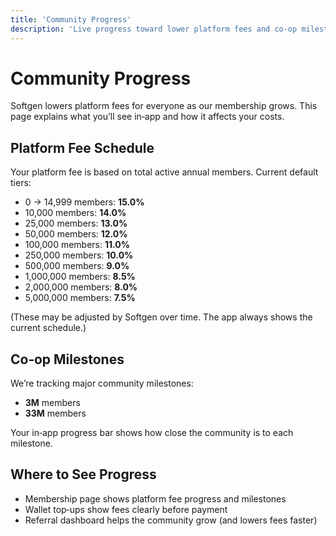 ```yaml
---
title: 'Community Progress'
description: 'Live progress toward lower platform fees and co‑op milestones'
---
```


# Community Progress

Softgen lowers platform fees for everyone as our membership grows. This page explains what you’ll see in‑app and how it affects your costs.

## Platform Fee Schedule
Your platform fee is based on total active annual members. Current default tiers:

- 0 → 14,999 members: **15.0%**
- 10,000 members: **14.0%**
- 25,000 members: **13.0%**
- 50,000 members: **12.0%**
- 100,000 members: **11.0%**
- 250,000 members: **10.0%**
- 500,000 members: **9.0%**
- 1,000,000 members: **8.5%**
- 2,000,000 members: **8.0%**
- 5,000,000 members: **7.5%**

(These may be adjusted by Softgen over time. The app always shows the current schedule.)

## Co‑op Milestones
We’re tracking major community milestones:

- **3M** members
- **33M** members

Your in‑app progress bar shows how close the community is to each milestone.

## Where to See Progress
- Membership page shows platform fee progress and milestones
- Wallet top‑ups show fees clearly before payment
- Referral dashboard helps the community grow (and lowers fees faster)
